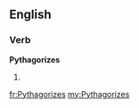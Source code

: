 ==English==

===Verb===
'''Pythagorizes'''

# {{third-person singular of|Pythagorize}}

[[fr:Pythagorizes]]
[[my:Pythagorizes]]